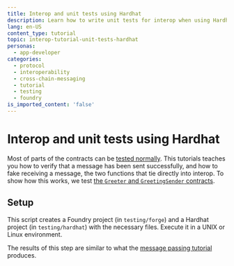 ```yaml
---
title: Interop and unit tests using Hardhat
description: Learn how to write unit tests for interop when using Hardhat
lang: en-US
content_type: tutorial
topic: interop-tutorial-unit-tests-hardhat
personas:
  - app-developer
categories:
  - protocol
  - interoperability
  - cross-chain-messaging
  - tutorial
  - testing
  - foundry
is_imported_content: 'false'
---
```



<InteropCallout />

# Interop and unit tests using Hardhat

Most of parts of the contracts can be [tested normally](/app-developers/testing-apps).
This tutorials teaches you how to verify that a message has been sent successfully, and how to fake receiving a message, the two functions that tie directly into interop.
To show how this works, we test [the `Greeter` and `GreetingSender` contracts](/interop/tutorials/message-passing).

## Setup

This script creates a Foundry project (in `testing/forge`) and a Hardhat project (in `testing/hardhat`) with the necessary files.
Execute it in a UNIX or Linux environment.

The results of this step are similar to what the [message passing tutorial](/interop/tutorials/message-passing) produces.

```sh file=<rootDir>/public/tutorials/setup-for-testing.sh hash=1a87986e9f78d6d233d9f1ebb4022c7c 
```

